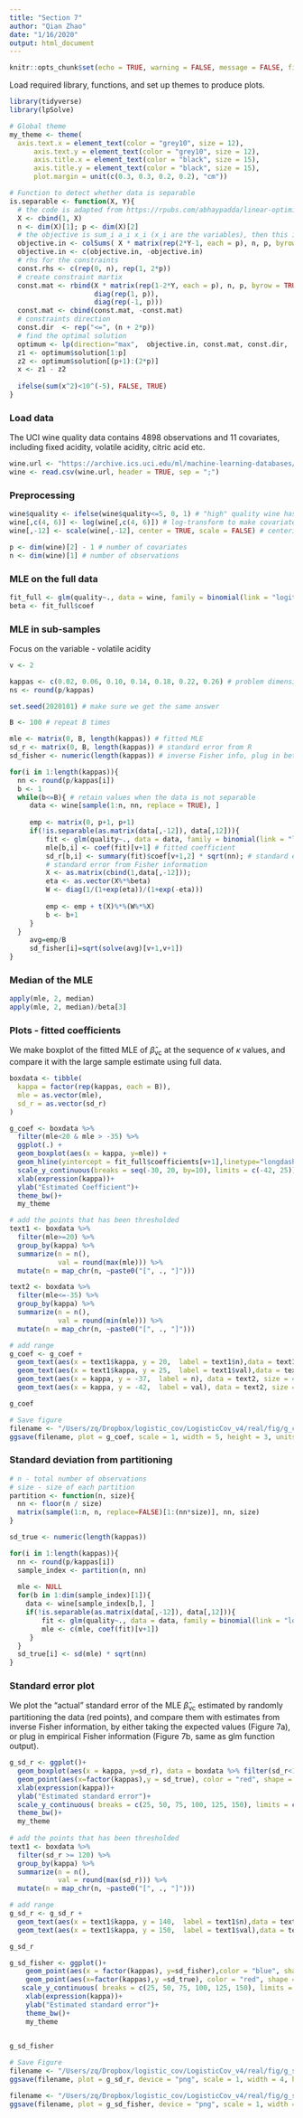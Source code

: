 ```yaml
---
title: "Section 7"
author: "Qian Zhao"
date: "1/16/2020"
output: html_document
---
```


```r
knitr::opts_chunk$set(echo = TRUE, warning = FALSE, message = FALSE, fig.align="center",fig.width=4, fig.height = 3)
```

Load required library, functions, and set up themes to produce plots. 

```r
library(tidyverse)
library(lpSolve)
```

```r
# Global theme
my_theme <- theme(
  axis.text.x = element_text(color = "grey10", size = 12),
      axis.text.y = element_text(color = "grey10", size = 12),
      axis.title.x = element_text(color = "black", size = 15),
      axis.title.y = element_text(color = "black", size = 15),
      plot.margin = unit(c(0.3, 0.3, 0.2, 0.2), "cm"))
```

```r
# Function to detect whether data is separable
is.separable <- function(X, Y){
  # the code is adapted from https://rpubs.com/abhaypadda/linear-optimization-example
  X <- cbind(1, X)
  n <- dim(X)[1]; p <- dim(X)[2]
  # the objective is sum_i a_i x_i (x_i are the variables), then this is the vector of a_i
  objective.in <- colSums( X * matrix(rep(2*Y-1, each = p), n, p, byrow = TRUE))
  objective.in <- c(objective.in, -objective.in)
  # rhs for the constraints
  const.rhs <- c(rep(0, n), rep(1, 2*p))
  # create constraint martix
  const.mat <- rbind(X * matrix(rep(1-2*Y, each = p), n, p, byrow = TRUE),
                     diag(rep(1, p)),
                     diag(rep(-1, p)))
  const.mat <- cbind(const.mat, -const.mat)
  # constraints direction
  const.dir  <- rep("<=", (n + 2*p))
  # find the optimal solution
  optimum <- lp(direction="max",  objective.in, const.mat, const.dir,  const.rhs)
  z1 <- optimum$solution[1:p]
  z2 <- optimum$solution[(p+1):(2*p)]
  x <- z1 - z2
  
  ifelse(sum(x^2)<10^(-5), FALSE, TRUE)
}
```

### Load data

The UCI wine quality data contains 4898 observations and 11 covariates, including fixed acidity, volatile acidity, citric acid etc. 

```r
wine.url <- "https://archive.ics.uci.edu/ml/machine-learning-databases/wine-quality/winequality-white.csv"
wine <- read.csv(wine.url, header = TRUE, sep = ";")
```

### Preprocessing

```r
wine$quality <- ifelse(wine$quality<=5, 0, 1) # "high" quality wine has score higher than 5
wine[,c(4, 6)] <- log(wine[,c(4, 6)]) # log-transform to make covariates look more normally distributed
wine[,-12] <- scale(wine[,-12], center = TRUE, scale = FALSE) # centering
```

```r
p <- dim(wine)[2] - 1 # number of covariates 
n <- dim(wine)[1] # number of observations
```

### MLE on the full data

```r
fit_full <- glm(quality~., data = wine, family = binomial(link = "logit"))
beta <- fit_full$coef
```

### MLE in sub-samples 

Focus on the variable - volatile acidity

```r
v <- 2
```

```r
kappas <- c(0.02, 0.06, 0.10, 0.14, 0.18, 0.22, 0.26) # problem dimensions
ns <- round(p/kappas)
```

```r
set.seed(2020101) # make sure we get the same answer
```

```r
B <- 100 # repeat B times 

mle <- matrix(0, B, length(kappas)) # fitted MLE
sd_r <- matrix(0, B, length(kappas)) # standard error from R
sd_fisher <- numeric(length(kappas)) # inverse Fisher info, plug in beta_hat from full data

for(i in 1:length(kappas)){
  nn <- round(p/kappas[i])
  b <- 1
  while(b<=B){ # retain values when the data is not separable
     data <- wine[sample(1:n, nn, replace = TRUE), ]
     
     emp <- matrix(0, p+1, p+1) 
     if(!is.separable(as.matrix(data[,-12]), data[,12])){
         fit <- glm(quality~., data = data, family = binomial(link = "logit"))
         mle[b,i] <- coef(fit)[v+1] # fitted coefficient
         sd_r[b,i] <- summary(fit)$coef[v+1,2] * sqrt(nn); # standard error from R, adjusted by sample size
         # standard error from Fisher information
         X <- as.matrix(cbind(1,data[,-12]));  
         eta <- as.vector(X%*%beta)
         W <- diag(1/(1+exp(eta))/(1+exp(-eta)))
         
         emp <- emp + t(X)%*%(W%*%X)
         b <- b+1
     }
  }
     avg=emp/B
     sd_fisher[i]=sqrt(solve(avg)[v+1,v+1])
}
```

### Median of the MLE 

```r
apply(mle, 2, median)
apply(mle, 2, median)/beta[3]
```

### Plots - fitted coefficients

We make boxplot of the fitted MLE of $\hat{\beta}_{\mathrm{vc}}$ at the sequence of $\kappa$ values, and compare it with the large sample estimate using full data.  

```r
boxdata <- tibble(
  kappa = factor(rep(kappas, each = B)),
  mle = as.vector(mle),
  sd_r = as.vector(sd_r) 
)
```

```r
g_coef <- boxdata %>% 
  filter(mle<20 & mle > -35) %>% 
  ggplot(.) +
  geom_boxplot(aes(x = kappa, y=mle)) + 
  geom_hline(yintercept = fit_full$coefficients[v+1],linetype="longdash", color = "red", size = 0.6) + 
  scale_y_continuous(breaks = seq(-30, 20, by=10), limits = c(-42, 25))+
  xlab(expression(kappa))+
  ylab("Estimated Coefficient")+
  theme_bw()+
  my_theme

# add the points that has been thresholded
text1 <- boxdata %>% 
  filter(mle>=20) %>% 
  group_by(kappa) %>% 
  summarize(n = n(),
            val = round(max(mle))) %>% 
  mutate(n = map_chr(n, ~paste0("[", ., "]")))

text2 <- boxdata %>% 
  filter(mle<=-35) %>% 
  group_by(kappa) %>% 
  summarize(n = n(),
            val = round(min(mle))) %>% 
  mutate(n = map_chr(n, ~paste0("[", ., "]")))

# add range
g_coef <- g_coef + 
  geom_text(aes(x = text1$kappa, y = 20,  label = text1$n),data = text1, size = 4) +
  geom_text(aes(x = text1$kappa, y = 25,  label = text1$val),data = text1, size = 4) +
  geom_text(aes(x = kappa, y = -37,  label = n), data = text2, size = 4) +
  geom_text(aes(x = kappa, y = -42,  label = val), data = text2, size = 4) 

g_coef
```

```r
# Save figure
filename <- "/Users/zq/Dropbox/logistic_cov/LogisticCov_v4/real/fig/g_coef.png"
ggsave(filename, plot = g_coef, scale = 1, width = 5, height = 3, units = "in", dpi = 300) 
```


### Standard deviation from partitioning

```r
# n - total number of observations
# size - size of each partition
partition <- function(n, size){ 
  nn <- floor(n / size)
  matrix(sample(1:n, n, replace=FALSE)[1:(nn*size)], nn, size)
}
```

```r
sd_true <- numeric(length(kappas))

for(i in 1:length(kappas)){
  nn <- round(p/kappas[i])
  sample_index <- partition(n, nn)
  
  mle <- NULL
  for(b in 1:dim(sample_index)[1]){
    data <- wine[sample_index[b,], ]
    if(!is.separable(as.matrix(data[,-12]), data[,12])){
        fit <- glm(quality~., data = data, family = binomial(link = "logit"))
        mle <- c(mle, coef(fit)[v+1])
     }
  }
  sd_true[i] <- sd(mle) * sqrt(nn)
}
```

### Standard error plot

We plot the "actual" standard error of the MLE $\hat{\beta}_{\mathrm{vc}}$ estimated by randomly partitioning the data (red points), and compare them with estimates from inverse Fisher information, by either taking the expected values (Figure 7a), or plug in empirical Fisher information (Figure 7b, same as glm function output).

```r
g_sd_r <- ggplot()+
  geom_boxplot(aes(x = kappa, y=sd_r), data = boxdata %>% filter(sd_r<120)  ) + 
  geom_point(aes(x=factor(kappas),y = sd_true), color = "red", shape = 17, size = 2)+
  xlab(expression(kappa))+
  ylab("Estimated standard error")+
  scale_y_continuous( breaks = c(25, 50, 75, 100, 125, 150), limits = c(10, 150))+
  theme_bw()+
  my_theme
  
# add the points that has been thresholded
text1 <- boxdata %>% 
  filter(sd_r >= 120) %>% 
  group_by(kappa) %>% 
  summarize(n = n(),
            val = round(max(sd_r))) %>% 
  mutate(n = map_chr(n, ~paste0("[", ., "]")))

# add range
g_sd_r <- g_sd_r + 
  geom_text(aes(x = text1$kappa, y = 140,  label = text1$n),data = text1, size = 4) +
  geom_text(aes(x = text1$kappa, y = 150,  label = text1$val),data = text1, size = 4) 

g_sd_r
```

```r
g_sd_fisher <- ggplot()+
    geom_point(aes(x = factor(kappas), y=sd_fisher),color = "blue", shape = 17, size = 2) + 
    geom_point(aes(x=factor(kappas),y =sd_true), color = "red", shape = 17, size = 2)+
   scale_y_continuous( breaks = c(25, 50, 75, 100, 125, 150), limits = c(10, 150))+
    xlab(expression(kappa))+
    ylab("Estimated standard error")+
    theme_bw()+
    my_theme
  

g_sd_fisher
```


```r
# Save Figure
filename <- "/Users/zq/Dropbox/logistic_cov/LogisticCov_v4/real/fig/g_sd_r.png"
ggsave(filename, plot = g_sd_r, device = "png", scale = 1, width = 4, height = 3, units = "in", dpi = 300) 

filename <- "/Users/zq/Dropbox/logistic_cov/LogisticCov_v4/real/fig/g_sd_fisher.png"
ggsave(filename, plot = g_sd_fisher, device = "png", scale = 1, width = 4, height = 3, units = "in", dpi = 300) 
```

